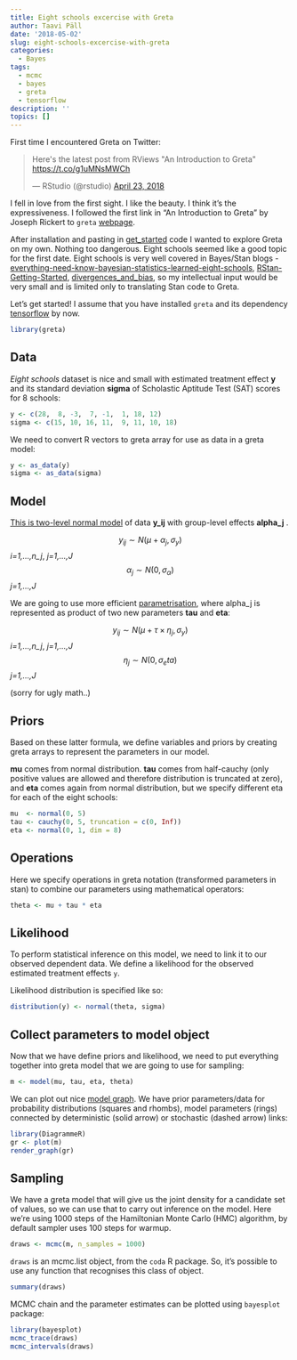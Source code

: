 ```yaml
---
title: Eight schools excercise with Greta
author: Taavi Päll
date: '2018-05-02'
slug: eight-schools-excercise-with-greta
categories:
  - Bayes
tags:
  - mcmc
  - bayes
  - greta
  - tensorflow
description: ''
topics: []
---
```


First time I encountered Greta on Twitter:

<blockquote class="twitter-tweet" data-lang="en"><p lang="en" dir="ltr">Here&#39;s the latest post from RViews &quot;An Introduction to Greta&quot; <a href="https://t.co/g1uMNsMWCh">https://t.co/g1uMNsMWCh</a></p>&mdash; RStudio (@rstudio) <a href="https://twitter.com/rstudio/status/988466672779583488?ref_src=twsrc%5Etfw">April 23, 2018</a></blockquote> <script async src="https://platform.twitter.com/widgets.js" charset="utf-8"></script> 


I fell in love from the first sight. I like the beauty. I think it's the expressiveness. I followed the first link in "An Introduction to Greta" by Joseph Rickert to `greta` [webpage](https://greta-dev.github.io/greta/).

After installation and pasting in [get_started](https://greta-dev.github.io/greta/get_started.html) code I wanted to explore Greta on my own. Nothing too dangerous. Eight schools seemed like a good topic for the first date. Eight schools is very well covered in Bayes/Stan  blogs - [everything-need-know-bayesian-statistics-learned-eight-schools](http://andrewgelman.com/2014/01/21/everything-need-know-bayesian-statistics-learned-eight-schools/), [RStan-Getting-Started](https://github.com/stan-dev/rstan/wiki/RStan-Getting-Started), [divergences_and_bias](http://mc-stan.org/users/documentation/case-studies/divergences_and_bias.html), so my intellectual input would be very small and is limited only to translating Stan code to Greta.

Let's get started! I assume that you have installed `greta` and its dependency [tensorflow](https://greta-dev.github.io/greta/get_started.html#installation) by now.


```r
library(greta)
```

## Data

*Eight schools* dataset is nice and small with estimated treatment effect **y** and its standard deviation **sigma** of Scholastic Aptitude Test (SAT) scores for 8 schools:
```r
y <- c(28,  8, -3,  7, -1,  1, 18, 12)
sigma <- c(15, 10, 16, 11,  9, 11, 10, 18)
```

We need to convert R vectors to greta array for use as data in a greta model:
```r
y <- as_data(y)
sigma <- as_data(sigma)
```

## Model

[This is two-level normal model](http://www.stat.columbia.edu/~gelman/research/published/tau9.pdf) of data **y_ij** with group-level effects **alpha_j** .

$$y_{ij} \sim N(\mu + \alpha_j, \sigma_y)$$ *i=1,...,n_j*, *j=1,...,J*  
$$\alpha_j \sim N(0, \sigma_\alpha)$$ *j=1,...,J*

We are going to use more efficient [parametrisation](https://github.com/stan-dev/rstan/wiki/RStan-Getting-Started), where alpha_j is represented as product of two new parameters **tau** and **eta**:

$$y_{ij} \sim N(\mu + \tau \times \eta_j, \sigma_y)$$ *i=1,...,n_j*, *j=1,...,J*  
$$\eta_j \sim N(0, \sigma_eta)$$ *j=1,...,J*

(sorry for ugly math..)

## Priors

Based on these latter formula, we define variables and priors by creating greta arrays to represent the parameters in our model.

**mu** comes from normal distribution. **tau** comes from half-cauchy (only positive values are allowed and therefore distribution is truncated at zero), and **eta** comes again from normal distribution, but we specify different eta for each of the eight schools:
```r
mu  <- normal(0, 5)
tau <- cauchy(0, 5, truncation = c(0, Inf))
eta <- normal(0, 1, dim = 8)
```

## Operations

Here we specify operations in greta notation (transformed parameters in stan) to combine our parameters using mathematical operators:
```r
theta <- mu + tau * eta
```

## Likelihood

To perform statistical inference on this model, we need to link it to our observed dependent data. We define a likelihood for the observed estimated treatment effects `y`.

Likelihood distribution is specified like so:
```r
distribution(y) <- normal(theta, sigma)
```

## Collect parameters to model object

Now that we have define priors and likelihood, we need to put everything together into greta model that we are going to use for sampling:
```r
m <- model(mu, tau, eta, theta)
```

We can plot out nice [model graph](https://greta-dev.github.io/greta/get_started.html#plotting). We have prior parameters/data for probability distributions (squares and rhombs), model parameters (rings) connected by deterministic (solid arrow) or stochastic (dashed arrow) links:
```r
library(DiagrammeR)
gr <- plot(m)
render_graph(gr)
```

## Sampling

We have a greta model that will give us the joint density for a candidate set of values, so we can use that to carry out inference on the model. Here we're using 1000 steps of the Hamiltonian Monte Carlo (HMC) algorithm, by default sampler uses 100 steps for warmup.
```r
draws <- mcmc(m, n_samples = 1000)
```

`draws` is an mcmc.list object, from the `coda` R package. So, it's possible to use any function that recognises this class of object.

```r
summary(draws)
```

MCMC chain and the parameter estimates can be plotted using `bayesplot` package:
```r
library(bayesplot)
mcmc_trace(draws)
mcmc_intervals(draws)
```
